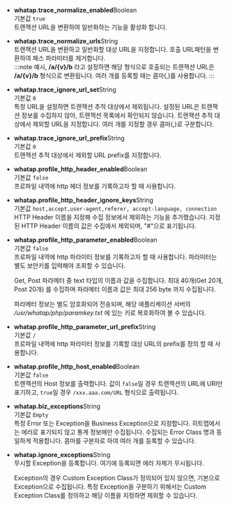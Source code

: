 * **whatap.trace_normalize_enabled**<span class='type'>Boolean</span><br/>
    기본값 `true`<br/>
    트랜잭션 URL을 변환하여 일반화하는 기능을 활성화 합니다.


* **whatap.trace_normalize_urls**<span class='type'>String</span><br/>
    트랜잭션 URL을 변환하고 일반화할 대상 URL을 지정합니다. 호출 URL패턴을 변환하여 패스 파라미터를 제거합니다.      
:::note
예시, **/a/{v}/b** 라고 설정하면 해당 형식으로 호출되는 트랜잭션 URL은 **/a/{v}/b** 형식으로 변환됩니다. 여러 개를 등록할 때는 콤마(,)를 사용합니다.
:::

* **whatap.trace_ignore_url_set**<span class='type'>String</span><br/>
    기본값 `0`<br/>
    특정 URL을 설정하면 트랜잭션 추적 대상에서 제외됩니다. 설정된 URL은 트랜잭션 정보를 수집하지 않아, 트랜잭션 목록에서 확인되지 않습니다. 트랜잭션 추적 대상에서 제외할 URL을 지정합니다. 여러 개를 지정할 경우 콤마(,)로 구분합니다.


* **whatap.trace_ignore_url_prefix**<span class='type'>String</span><br/>
    기본값 `0`<br/>
    트랜잭션 추적 대상에서 제외할 URL prefix를 지정합니다.

* **whatap.profile_http_header_enabled**<span class='type'>Boolean</span><br/>
    기본값 `false`<br/>
    프로파일 내역에 http 헤더 정보를 기록하고자 할 때 사용합니다.

<!-- 기본값 "host,accept,user-agent,referer, accept-language, connection" 타입 srting -->
* **whatap.profile_http_header_ignore_keys**<span class='type'>String</span><br/>
    기본값 `host,accept,user-agent,referer, accept-language, connection`<br/>
    HTTP Header 이름을 지정해 수집 정보에서 제외하는 기능을 추가했습니다. 지정된 HTTP Header 이름의 값은 수집에서 제외되며, "#"으로 표기됩니다.

* **whatap.profile_http_parameter_enabled**<span class='type'>Boolean</span><br/>
    기본값 `false`<br/>
    프로파일 내역에 http 파라미터 정보를 기록하고자 할 때 사용합니다. 파라미터는 별도 보안키를 입력해야 조회할 수 있습니다.

    Get, Post 파라메터 중 text 타입의 이름과 값을 수집합니다. 최대 40개(Get 20개, Post 20개) 를 수집하며 파라메터 이름과 값은 최대 256 byte 까지 수집됩니다.

    파라메터 정보는 별도 암호화되어 전송되며, 해당 애플리케이션 서버의 */usr/whatap/php/paramkey.txt* 에 있는 키로 복호화하여 볼 수 있습니다.

* **whatap.profile_http_parameter_url_prefix**<span class='type'>String</span><br/>
    기본값 `/`<br/>
    프로파일 내역에 http 파라미터 정보를 기록할 대상 URL의 prefix를 정의 할 때 사용합니다.

* **whatap.profile_http_host_enabled**<span class='type'>Boolean</span><br/>
    기본값 `false`<br/>
    트랜잭션의 Host 정보를 출력합니다. 값이 `false`일 경우 트랜잭션의 URL에 URI만 표기하고, `true`일 경우 `/xxx.aaa.com/URL` 형식으로 출력됩니다.

* **whatap.biz_exceptions**<span class='type'>String</span><br/>
    기본값 `Empty`<br/>
    특정 Error 또는 Exception을 Business Exception으로 지정합니다. 히트맵에서는 에러로 표기되지 않고 통계 정보에만 수집됩니다. 수집되는 Error Class 명과 동일하게 적용합니다. 콤마를 구분자로 하여 여러 개를 등록할 수 있습니다.

* **whatap.ignore_exceptions**<span class='type'>String</span><br/>
    무시할 Exception을 등록합니다. 여기에 등록되면 에러 자체가 무시됩니다. 
    
    Exception의 경우 Custom Exception Class가 정의되어 있지 않으면, 기본으로 Exception으로 수집됩니다. 특정 Exception을 구분하기 위해서는 Custom Exception Class를 정의하고 해당 이름을 지정하면 제외할 수 있습니다.